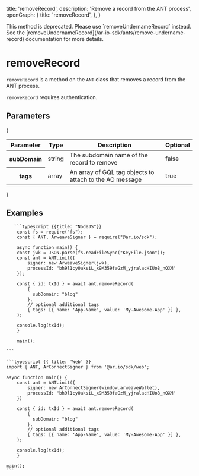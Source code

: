 
  title: 'removeRecord',
  description: 'Remove a record from the ANT process',
  openGraph: {
    title: 'removeRecord',
  },
}

<HeroPattern />

<Tip title="Deprecated">
  This method is deprecated. Please use `removeUndernameRecord` instead. See the
  [removeUndernameRecord](/ar-io-sdk/ants/remove-undername-record) documentation
  for more details.
</Tip>

# removeRecord

`removeRecord` is a method on the `ANT` class that removes a record from the ANT process.

`removeRecord` requires authentication.

## Parameters

{

<div style={{ textAlign: 'center' }}>
  <table className="inline-table">
    <thead>
      <tr>
        <th>Parameter</th>
        <th>Type</th>
        <th>Description</th>
        <th>Optional</th>
      </tr>
    </thead>
    <tbody>
      <tr>
        <th>subDomain</th>
        <td>string</td>
        <td>The subdomain name of the record to remove</td>
        <td>false</td>
      </tr>
      <tr>
        <th>tags</th>
        <td>array</td>
        <td>An array of GQL tag objects to attach to the AO message</td>
        <td>true</td>
      </tr>
    </tbody>
  </table>
</div>
}

## Examples

<CodeGroup title="removeRecord">

       ```typescript {{title: "NodeJS"}}
        const fs = require("fs");
        const { ANT, ArweaveSigner } = require("@ar.io/sdk");

        async function main() {
        const jwk = JSON.parse(fs.readFileSync("KeyFile.json"));
        const ant = ANT.init({
            signer: new ArweaveSigner(jwk),
            processId: "bh9l1cy0aksiL_x9M359faGzM_yjralacHIUo8_nQXM"
        });

        const { id: txId } = await ant.removeRecord(
            {
              subDomain: "blog"
            },
            // optional additional tags
            { tags: [{ name: 'App-Name', value: 'My-Awesome-App' }] },
        );

        console.log(txId);
        }

        main();

    ```

    ```typescript {{ title: 'Web' }}
    import { ANT, ArConnectSigner } from '@ar.io/sdk/web';

    async function main() {
        const ant = ANT.init({
            signer: new ArConnectSigner(window.arweaveWallet),
            processId: "bh9l1cy0aksiL_x9M359faGzM_yjralacHIUo8_nQXM"
        })

        const { id: txId } = await ant.removeRecord(
            {
              subDomain: "blog"
            },
            // optional additional tags
            { tags: [{ name: 'App-Name', value: 'My-Awesome-App' }] },
        );

        console.log(txId);
        }

    main();
    ```

</CodeGroup>

